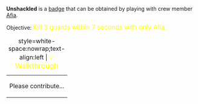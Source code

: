 '''Unshackled''' is a [[Badges|badge]] that can be obtained by playing with crew member [[Afia_Manicato|Afia]].

Objective: <big style="color:yellow">Kill 3 guards within 7 seconds with only Afia.</big>

{| class="mw-collapsible mw-collapsed"
|+ style=white-space:nowrap;text-align:left | <big style="color:yellow">💡 Walkthrough</big>
|-
| Please contribute...
|}